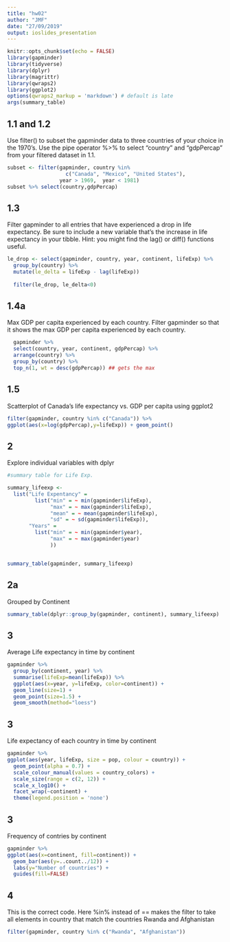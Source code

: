 ```yaml
---
title: "hw02"
author: "JMF"
date: "27/09/2019"
output: ioslides_presentation
---
```


```r
knitr::opts_chunk$set(echo = FALSE)
library(gapminder)
library(tidyverse)
library(dplyr)
library(magrittr)
library(qwraps2)
library(ggplot2)
options(qwraps2_markup = 'markdown') # default is late
args(summary_table)
```

## 1.1 and 1.2
Use filter() to subset the gapminder data to three countries of your choice in the 1970’s.
Use the pipe operator %>% to select “country” and “gdpPercap” from your filtered dataset in 1.1.
```r
subset <- filter(gapminder, country %in% 
                   c("Canada", "Mexico", "United States"), 
                 year > 1969,  year < 1981)
subset %>% select(country,gdpPercap)
```
## 1.3 
Filter gapminder to all entries that have experienced a drop in life expectancy. Be sure to include a new variable that’s the increase in life expectancy in your tibble. Hint: you might find the lag() or diff() functions useful.

```r
le_drop <- select(gapminder, country, year, continent, lifeExp) %>%
  group_by(country) %>%
  mutate(le_delta = lifeExp - lag(lifeExp))
  
  filter(le_drop, le_delta<0)
```

## 1.4a 
Max GDP per capita experienced by each country.
Filter gapminder so that it shows the max GDP per capita experienced by each country.
```r
  gapminder %>%
  select(country, year, continent, gdpPercap) %>%
  arrange(country) %>%
  group_by(country) %>%
  top_n(1, wt = desc(gdpPercap)) ## gets the max

```

## 1.5 
Scatterplot of Canada’s life expectancy vs. GDP per capita using ggplot2

```r
filter(gapminder, country %in% c("Canada")) %>%
ggplot(aes(x=log(gdpPercap),y=lifeExp)) + geom_point() 
```

## 2 
Explore individual variables with dplyr

```r
#summary table for Life Exp.

summary_lifeexp <-
  list("Life Expentancy" =
         list("min" = ~ min(gapminder$lifeExp),
              "max" = ~ max(gapminder$lifeExp),
              "mean" = ~ mean(gapminder$lifeExp),
              "sd" = ~ sd(gapminder$lifeExp)),
       "Years" = 
         list("min" = ~ min(gapminder$year),
              "max" = ~ max(gapminder$year)
              ))


summary_table(gapminder, summary_lifeexp)

```

## 2a

Grouped by Continent
```r

summary_table(dplyr::group_by(gapminder, continent), summary_lifeexp)

```




## 3

Average Life expectancy in time by continent

```r
gapminder %>%
  group_by(continent, year) %>%
  summarise(lifeExp=mean(lifeExp)) %>%
  ggplot(aes(x=year, y=lifeExp, color=continent)) +
  geom_line(size=1) + 
  geom_point(size=1.5) +
  geom_smooth(method="loess")
```



## 3
Life expectancy of each country in time by continent

```r
gapminder %>%
ggplot(aes(year, lifeExp, size = pop, colour = country)) +
  geom_point(alpha = 0.7) +
  scale_colour_manual(values = country_colors) +
  scale_size(range = c(2, 12)) +
  scale_x_log10() +
  facet_wrap(~continent) +
  theme(legend.position = 'none')
```


## 3
Frequency of contries by continent

```r
gapminder %>%
ggplot(aes(x=continent, fill=continent)) + 
  geom_bar(aes(y=..count../12)) +
  labs(y="Number of countries") +
  guides(fill=FALSE)
```


## 4

This is the correct code. Here %in% instead of == makes the filter to take all elements in country that match the countries Rwanda and Afghanistan

```r
filter(gapminder, country %in% c("Rwanda", "Afghanistan"))

```

